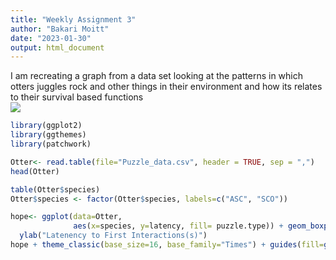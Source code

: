 ```yaml
---
title: "Weekly Assignment 3"
author: "Bakari Moitt"
date: "2023-01-30"
output: html_document
---
```


I am recreating a graph from a data set looking at the patterns in which otters juggles rock and other things in their environment and how its relates to their survival based functions   
![](pictures/graph to recreate 1.gif)


```r
library(ggplot2)
library(ggthemes)
library(patchwork)

Otter<- read.table(file="Puzzle_data.csv", header = TRUE, sep = ",")
head(Otter)

table(Otter$species)
Otter$species <- factor(Otter$species, labels=c("ASC", "SCO")) 

hope<- ggplot(data=Otter,
              aes(x=species, y=latency, fill= puzzle.type)) + geom_boxplot(outlier.color= "black", outlier.shape=16, outlier.size=2, notch=FALSE) +
  ylab("Latenency to First Interactions(s)")
hope + theme_classic(base_size=16, base_family="Times") + guides(fill=guide_legend(title="puzzle type")) + scale_fill_grey(start=0.4)
    
  

```


